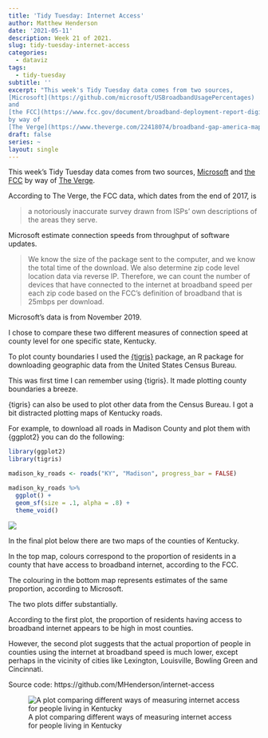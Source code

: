 ```yaml
---
title: 'Tidy Tuesday: Internet Access'
author: Matthew Henderson
date: '2021-05-11'
description: Week 21 of 2021.
slug: tidy-tuesday-internet-access
categories:
  - dataviz
tags:
  - tidy-tuesday
subtitle: ''
excerpt: "This week's Tidy Tuesday data comes from two sources,
[Microsoft](https://github.com/microsoft/USBroadbandUsagePercentages)
and
[the FCC](https://www.fcc.gov/document/broadband-deployment-report-digital-divide-narrowing-substantially-0)
by way of
[The Verge](https://www.theverge.com/22418074/broadband-gap-america-map-county-microsoft-data)."
draft: false
series: ~
layout: single
---
```


This week's Tidy Tuesday data comes from two sources,
[Microsoft](https://github.com/microsoft/USBroadbandUsagePercentages)
and
[the FCC](https://www.fcc.gov/document/broadband-deployment-report-digital-divide-narrowing-substantially-0)
by way of
[The Verge](https://www.theverge.com/22418074/broadband-gap-america-map-county-microsoft-data).

According to The Verge,
the FCC data,
which dates from
the end of 2017,
is

> a notoriously inaccurate survey drawn from ISPs’
> own descriptions of the areas they serve.

Microsoft estimate
connection speeds
from throughput of
software updates.

> We know the size of the package sent to the computer,
> and we know the total time of the download. We also
> determine zip code level location data via reverse IP.
> Therefore, we can count the number of devices that have
> connected to the internet at broadband speed per each
> zip code based on the FCC’s definition of broadband
> that is 25mbps per download.

Microsoft's data is from
November 2019.

I chose
to compare these two
different measures
of connection speed
at county level
for one specific state,
Kentucky.

To plot county boundaries
I used the
[{tigris}](https://cran.r-project.org/web/packages/tigris/index.html)
package,
an R package
for downloading geographic data
from the
United States Census Bureau.

This was first time
I can remember
using {tigris}.
It made plotting
county boundaries
a breeze.

{tigris} can also
be used to plot
other data from the Census Bureau.
I got a bit
distracted plotting maps
of Kentucky roads.

For example,
to download all
roads in Madison County
and plot them with {ggplot2}
you can do the following:

``` r
library(ggplot2)
library(tigris)

madison_ky_roads <- roads("KY", "Madison", progress_bar = FALSE)

madison_ky_roads %>%
  ggplot() +
  geom_sf(size = .1, alpha = .8) +
  theme_void()
```

![](madison_ky_roads_plot-1.png)

In the final plot below there
are two maps of the
counties of Kentucky.

In the top map,
colours correspond
to the proportion of residents
in a county that have
access to broadband internet,
according to the FCC.

The colouring in the
bottom map
represents estimates
of the same proportion,
according to Microsoft.

The two plots
differ substantially.

According to the first plot,
the proportion of residents
having access to broadband internet
appears to be high
in most counties.

However,
the second plot
suggests that the
actual proportion
of people in counties
using the internet
at broadband speed
is much lower,
except perhaps in the vicinity
of cities like
Lexington,
Louisville,
Bowling Green
and Cincinnati.

Source code: https://github.com/MHenderson/internet-access

![A plot comparing different ways of measuring internet access for people living in Kentucky](internet-access.png)


